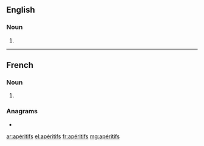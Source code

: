 ==English==

===Noun===
{{head|en|noun plural form}}

# {{plural of|apéritif|lang=en}}

----

==French==

===Noun===
{{head|fr|noun plural form|g=m}}

# {{plural of|apéritif|lang=fr}}

===Anagrams===
* {{l|fr|pétrifias}}

[[ar:apéritifs]]
[[el:apéritifs]]
[[fr:apéritifs]]
[[mg:apéritifs]]